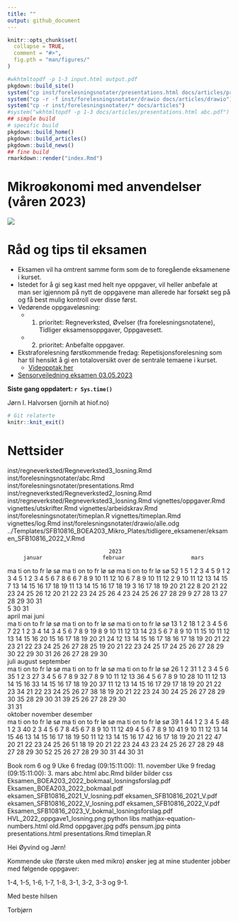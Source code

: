 ```yaml
---
title: ""
output: github_document
---
```


<!-- README.md is generated from README.Rmd. Please edit that file -->

```r
knitr::opts_chunk$set(
  collapse = TRUE,
  comment = "#>",
  fig.pth = "man/figures/"
)
```

```r
#wkhtmltopdf -p 1-3 input.html output.pdf
pkgdown::build_site()
system("cp inst/forelesningsnotater/presentations.html docs/articles/presentations.html")
system("cp -r -f inst/forelesningsnotater/drawio docs/articles/drawio")
system("cp -r inst/forelesningsnotater/* docs/articles")
#system("wkhtmltopdf -p 1-3 docs/articles/presentations.html abc.pdf")
## simple build
# specific build
pkgdown::build_home()
pkgdown::build_articles()
pkgdown::build_news()
## fine build
rmarkdown::render("index.Rmd")
```


# Mikroøkonomi med anvendelser (våren 2023)

![](man/figures/abc.jpg)

# Råd og tips til eksamen
  - Eksamen vil ha omtrent samme form som de to foregående eksamenene i kurset.
  - Istedet for å gi seg kast med helt nye oppgaver, vil heller anbefale at man ser igjennom på nytt de oppgavene
    man allerede har forsøkt seg på og få best mulig kontroll over disse først.
  - Vedørende oppgaveløsning:
    - 1. prioritet: Regneverksted, Øvelser (fra forelesningsnotatene), Tidliger eksamensoppgaver, Oppgavesett.
    - 2. prioritet: Anbefalte oppgaver.
  - Ekstraforelesning førstkommende fredag: Repetisjonsforelesning som har til hensikt å gi en totaloversikt over de sentrale temaene i kurset. 
    - [Videopptak her](https://hiof.instructure.com/courses/7266/files?preview=1323875&sort=created_at&order=desc)
  - [Sensorveiledning eksamen 03.05.2023](https://github.com/joernih/SFB10816Mikrooekonomi/blob/main/inst/eksamensoppgaver/Eksamen_SFB10816_2023_V_bokmal_losningsforslag.pdf)

**Siste gang oppdatert: `r Sys.time()`**

Jørn I. Halvorsen (jornih at hiof.no)

```r
# Git relaterte
knitr::knit_exit()
```

# Nettsider
inst/regneverksted/Regneverksted3_losning.Rmd
inst/forelesningsnotater/abc.Rmd
inst/forelesningsnotater/presentations.Rmd
inst/regneverksted/Regneverksted2_losning.Rmd
inst/regneverksted/Regneverksted3_losning.Rmd
vignettes/oppgaver.Rmd
vignettes/utskrifter.Rmd
vignettes/arbeidskrav.Rmd
inst/forelesningsnotater/timeplan.R
vignettes/timeplan.Rmd
vignettes/log.Rmd
inst/forelesningsnotater/drawio/alle.odg
../Templates/SFB10816_BOEA203_Mikro_Plates/tidligere_eksamener/eksamen_SFB10816_2022_V.Rmd

                                    2023                                   
         januar                   februar                     mars         
   ma ti on to fr lø sø      ma ti on to fr lø sø      ma ti on to fr lø sø
52                    1    5        1  2  3  4  5    9        1  2  3  4  5
 1  2  3  4  5  6  7  8    6  6  7  8  9 10 11 12   10  6  7  8  9 10 11 12
 2  9 10 11 12 13 14 15    7 13 14 15 16 17 18 19   11 13 14 15 16 17 18 19
 3 16 17 18 19 20 21 22    8 20 21 22 23 24 25 26   12 20 21 22 23 24 25 26
 4 23 24 25 26 27 28 29    9 27 28                  13 27 28 29 30 31      
 5 30 31                                                                   
         april                      mai                       juni         
   ma ti on to fr lø sø      ma ti on to fr lø sø      ma ti on to fr lø sø
13                 1  2   18  1  2  3  4  5  6  7   22           1  2  3  4
14  3  4  5  6  7  8  9   19  8  9 10 11 12 13 14   23  5  6  7  8  9 10 11
15 10 11 12 13 14 15 16   20 15 16 17 18 19 20 21   24 12 13 14 15 16 17 18
16 17 18 19 20 21 22 23   21 22 23 24 25 26 27 28   25 19 20 21 22 23 24 25
17 24 25 26 27 28 29 30   22 29 30 31               26 26 27 28 29 30      
          juli                     august                  september       
   ma ti on to fr lø sø      ma ti on to fr lø sø      ma ti on to fr lø sø
26                 1  2   31     1  2  3  4  5  6   35              1  2  3
27  3  4  5  6  7  8  9   32  7  8  9 10 11 12 13   36  4  5  6  7  8  9 10
28 10 11 12 13 14 15 16   33 14 15 16 17 18 19 20   37 11 12 13 14 15 16 17
29 17 18 19 20 21 22 23   34 21 22 23 24 25 26 27   38 18 19 20 21 22 23 24
30 24 25 26 27 28 29 30   35 28 29 30 31            39 25 26 27 28 29 30   
31 31                                                                      
        oktober                   november                  desember       
   ma ti on to fr lø sø      ma ti on to fr lø sø      ma ti on to fr lø sø
39                    1   44        1  2  3  4  5   48              1  2  3
40  2  3  4  5  6  7  8   45  6  7  8  9 10 11 12   49  4  5  6  7  8  9 10
41  9 10 11 12 13 14 15   46 13 14 15 16 17 18 19   50 11 12 13 14 15 16 17
42 16 17 18 19 20 21 22   47 20 21 22 23 24 25 26   51 18 19 20 21 22 23 24
43 23 24 25 26 27 28 29   48 27 28 29 30            52 25 26 27 28 29 30 31
44 30 31                                                                   

Book rom 6 og 9
Uke 6 fredag (09:15:11:00): 11. november
Uke 9 fredag (09:15:11:00): 3. mars
abc.html
abc.Rmd
bilder
bilder
css
Eksamen_BOEA203_2022_bokmaal_losningsforslag.pdf
Eksamen_BOEA203_2022_bokmaal.pdf
eksamen_SFB10816_2021_V_losning.pdf
eksamen_SFB10816_2021_V.pdf
eksamen_SFB10816_2022_V_losning.pdf
eksamen_SFB10816_2022_V.pdf
Eksamen_SFB10816_2023_V_bokmal_losningsforslag.pdf
HVL_2022_oppgave1_losning.png
python
libs
mathjax-equation-numbers.html
old.Rmd
oppgaver.jpg
pdfs
pensum.jpg
pinta
presentations.html
presentations.Rmd
timeplan.R

Hei Øyvind og Jørn!

 

Kommende uke (første uken med mikro) ønsker jeg at mine studenter jobber med følgende oppgaver:

 

1-4, 1-5, 1-6, 1-7, 1-8, 3-1, 3-2, 3-3 og 9-1.  

 

Med beste hilsen

Torbjørn


